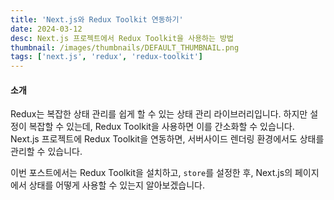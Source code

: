 ```yaml
---
title: 'Next.js와 Redux Toolkit 연동하기'
date: 2024-03-12
desc: Next.js 프로젝트에서 Redux Toolkit을 사용하는 방법
thumbnail: /images/thumbnails/DEFAULT_THUMBNAIL.png
tags: ['next.js', 'redux', 'redux-toolkit']
---
```


#### 소개

Redux는 복잡한 상태 관리를 쉽게 할 수 있는 상태 관리 라이브러리입니다. 하지만 설정이 복잡할 수 있는데, Redux Toolkit을 사용하면 이를 간소화할 수 있습니다. Next.js 프로젝트에 Redux Toolkit을 연동하면, 서버사이드 렌더링 환경에서도 상태를 관리할 수 있습니다.

이번 포스트에서는 Redux Toolkit을 설치하고, `store`를 설정한 후, Next.js의 페이지에서 상태를 어떻게 사용할 수 있는지 알아보겠습니다.
